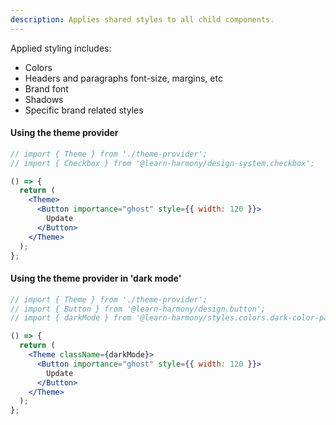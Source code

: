 ```yaml
---
description: Applies shared styles to all child components.
---
```



Applied styling includes:

- Colors
- Headers and paragraphs font-size, margins, etc
- Brand font
- Shadows
- Specific brand related styles

#### Using the theme provider

```jsx live
// import { Theme } from './theme-provider';
// import { Checkbox } from '@learn-harmony/design-system.checkbox';

() => {
  return (
    <Theme>
      <Button importance="ghost" style={{ width: 120 }}>
        Update
      </Button>
    </Theme>
  );
};
```

#### Using the theme provider in 'dark mode'

```jsx live
// import { Theme } from './theme-provider';
// import { Button } from '@learn-harmony/design.button';
// import { darkMode } from '@learn-harmony/styles.colors.dark-color-palette';

() => {
  return (
    <Theme className={darkMode}>
      <Button importance="ghost" style={{ width: 120 }}>
        Update
      </Button>
    </Theme>
  );
};
```
